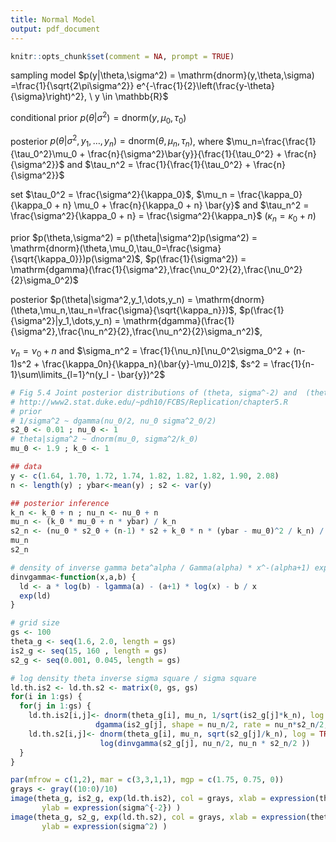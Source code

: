 ```yaml
---
title: Normal Model
output: pdf_document
---
```


```R
knitr::opts_chunk$set(comment = NA, prompt = TRUE)
```

sampling model $p(y|\theta,\sigma^2) = \mathrm{dnorm}(y,\theta,\sigma) =\frac{1}{\sqrt{2\pi\sigma^2}} e^{-\frac{1}{2}\left(\frac{y-\theta}{\sigma}\right)^2}, \ y \in \mathbb{R}$

conditional prior $p(\theta|\sigma^2) = \mathrm{dnorm}(y,\mu_0,\tau_0)$

posterior $p(\theta|\sigma^2,y_1,\dots,y_n) = \mathrm{dnorm}(\theta,\mu_n,\tau_n)$, where $\mu_n=\frac{\frac{1}{\tau_0^2}\mu_0 + \frac{n}{\sigma^2}\bar{y}}{\frac{1}{\tau_0^2} + \frac{n}{\sigma^2}}$ and
$\tau_n^2 = \frac{1}{\frac{1}{\tau_0^2} + \frac{n}{\sigma^2}}$

\qquad set $\tau_0^2 = \frac{\sigma^2}{\kappa_0}$, $\mu_n = \frac{\kappa_0}{\kappa_0 + n} \mu_0 + \frac{n}{\kappa_0 + n} \bar{y}$ and $\tau_n^2 = \frac{\sigma^2}{\kappa_0 + n} = \frac{\sigma^2}{\kappa_n}$ ($\kappa_n = \kappa_0 + n$)

prior $p(\theta,\sigma^2) = p(\theta|\sigma^2)p(\sigma^2) = \mathrm{dnorm}(\theta,\mu_0,\tau_0=\frac{\sigma}{\sqrt{\kappa_0}})p(\sigma^2)$, $p(\frac{1}{\sigma^2}) = \mathrm{dgamma}(\frac{1}{\sigma^2},\frac{\nu_0^2}{2},\frac{\nu_0^2}{2}\sigma_0^2)$

posterior $p(\theta|\sigma^2,y_1,\dots,y_n) = \mathrm{dnorm}(\theta,\mu_n,\tau_n=\frac{\sigma}{\sqrt{\kappa_n}})$,
$p(\frac{1}{\sigma^2}|y_1,\dots,y_n) = \mathrm{dgamma}(\frac{1}{\sigma^2},\frac{\nu_n^2}{2},\frac{\nu_n^2}{2}\sigma_n^2)$, 

\qquad $\nu_n =\nu_0 + n$ and $\sigma_n^2 = \frac{1}{\nu_n}[\nu_0^2\sigma_0^2 + (n-1)s^2 + \frac{\kappa_0n}{\kappa_n}(\bar{y}-\mu_0)2]$, $s^2 = \frac{1}{n-1}\sum\limits_{l=1}^n(y_l - \bar{y})^2$

```r
# Fig 5.4 Joint posterior distributions of (theta, sigma^-2) and  (theta, sigma^2)
# http://www2.stat.duke.edu/~pdh10/FCBS/Replication/chapter5.R
# prior
# 1/sigma^2 ~ dgamma(nu_0/2, nu_0 sigma^2_0/2)
s2_0 <- 0.01 ; nu_0 <- 1
# theta|sigma^2 ~ dnorm(mu_0, sigma^2/k_0)
mu_0 <- 1.9 ; k_0 <- 1

## data
y <- c(1.64, 1.70, 1.72, 1.74, 1.82, 1.82, 1.82, 1.90, 2.08)
n <- length(y) ; ybar<-mean(y) ; s2 <- var(y)

## posterior inference
k_n <- k_0 + n ; nu_n <- nu_0 + n
mu_n <- (k_0 * mu_0 + n * ybar) / k_n  
s2_n <- (nu_0 * s2_0 + (n-1) * s2 + k_0 * n * (ybar - mu_0)^2 / k_n) / nu_n
mu_n
s2_n

# density of inverse gamma beta^alpha / Gamma(alpha) * x^-(alpha+1) exp(-beta/x)
dinvgamma<-function(x,a,b) {
  ld <- a * log(b) - lgamma(a) - (a+1) * log(x) - b / x 
  exp(ld)
}

# grid size
gs <- 100
theta_g <- seq(1.6, 2.0, length = gs)
is2_g <- seq(15, 160 , length = gs)
s2_g <- seq(0.001, 0.045, length = gs)

# log density theta inverse sigma square / sigma square
ld.th.is2 <- ld.th.s2 <- matrix(0, gs, gs)
for(i in 1:gs) { 
  for(j in 1:gs) {
    ld.th.is2[i,j]<- dnorm(theta_g[i], mu_n, 1/sqrt(is2_g[j]*k_n), log = TRUE) +
                   dgamma(is2_g[j], shape = nu_n/2, rate = nu_n*s2_n/2, log = TRUE)
    ld.th.s2[i,j]<- dnorm(theta_g[i], mu_n, sqrt(s2_g[j]/k_n), log = TRUE) +
                    log(dinvgamma(s2_g[j], nu_n/2, nu_n * s2_n/2 ))
  }
} 

par(mfrow = c(1,2), mar = c(3,3,1,1), mgp = c(1.75, 0.75, 0))
grays <- gray((10:0)/10)
image(theta_g, is2_g, exp(ld.th.is2), col = grays, xlab = expression(theta),
       ylab = expression(sigma^{-2}) ) 
image(theta_g, s2_g, exp(ld.th.s2), col = grays, xlab = expression(theta),
       ylab = expression(sigma^2) )
```








